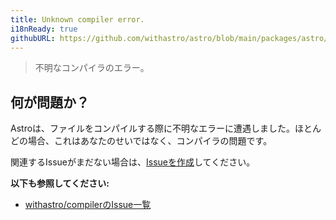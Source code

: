 ```yaml
---
title: Unknown compiler error.
i18nReady: true
githubURL: https://github.com/withastro/astro/blob/main/packages/astro/src/core/errors/errors-data.ts
---
```


> 不明なコンパイラのエラー。

## 何が問題か？

Astroは、ファイルをコンパイルする際に不明なエラーに遭遇しました。ほとんどの場合、これはあなたのせいではなく、コンパイラの問題です。

関連するIssueがまだない場合は、[Issueを作成](https://astro.build/issues/compiler)してください。

**以下も参照してください:**
-  [withastro/compilerのIssue一覧](https://astro.build/issues/compiler)


